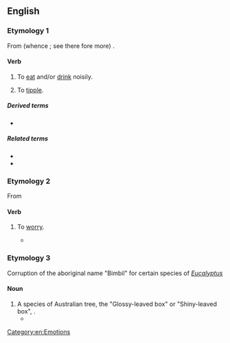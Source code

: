 ==English==

===Etymology 1===
From {{der|en|enm|bibben}} (whence {{m|en|bib}}; see there fore more) {{suf|en||le}}.

====Verb====
{{en-verb|bibbl}}

# To [[eat]] and/or [[drink]] noisily.
# {{lb|en|intransitive}} To [[tipple]].

=====Derived terms=====
* {{l|en|bibbler}}

=====Related terms=====
* {{l|en|bib}}
* {{l|en|bibber}}

===Etymology 2===
From {{etyl|yi|en}}

====Verb====
{{en-verb|bibbl}}

# {{lb|en|colloquial}} To [[worry]].
#* {{quote-text|en|year=1919|author=Herbert Quick|title=The Fairview Idea: A Story of the New Rural Life|page=39|passage="Foxes have holes,' Uncle Abner," said Daisy, " 'and the birds of the air have nests, but the son of man hath not where to lay his head.' Why should we worry when we have such a bully place as this tent?" "Ish ka '''bibble'''," said the Reverend Frank. "Well," said I, "about the time the mosquitoes begin to come out of the marsh, you'll begin to '''bibble'''."}}

===Etymology 3===
Corruption of the aboriginal name "Bimbil" for certain species of ''[[Eucalyptus]]''
====Noun====
{{en-noun|bibble}}
# A species of Australian tree, the "Glossy-leaved box" or "Shiny-leaved box", {{taxlink|Eucalyptus tereticornis|species}}.
#*{{quote-book|en|author=J. H. Maiden|title=A Critical Revision of the Genus ''Eucalyptus''|year=1909|passage="'''Bibble''' Box," " Broad-leaf Box," or " Peppermint Box." Useful for fencing purposes, &c. Strong and durable. Habitat, open forests and low flats. Plentiful in some localities. Flowering period varies.}}

[[Category:en:Emotions]]